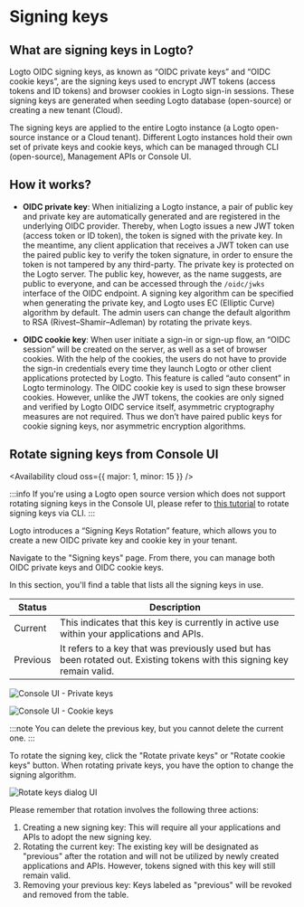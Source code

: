 
# Signing keys

## What are signing keys in Logto?

Logto OIDC signing keys, as known as “OIDC private keys” and “OIDC cookie keys”, are the signing keys used to encrypt JWT tokens (access tokens and ID tokens) and browser cookies in Logto sign-in sessions. These signing keys are generated when seeding Logto database (open-source) or creating a new tenant (Cloud).

The signing keys are applied to the entire Logto instance (a Logto open-source instance or a Cloud tenant). Different Logto instances hold their own set of private keys and cookie keys, which can be managed through CLI (open-source), Management APIs or Console UI.

## How it works?

- **OIDC private key**: When initializing a Logto instance, a pair of public key and private key are automatically generated and are registered in the underlying OIDC provider. Thereby, when Logto issues a new JWT token (access token or ID token), the token is signed with the private key. In the meantime, any client application that receives a JWT token can use the paired public key to verify the token signature, in order to ensure the token is not tampered by any third-party. The private key is protected on the Logto server. The public key, however, as the name suggests, are public to everyone, and can be accessed through the `/oidc/jwks` interface of the OIDC endpoint.
  A signing key algorithm can be specified when generating the private key, and Logto uses EC (Elliptic Curve) algorithm by default. The admin users can change the default algorithm to RSA (Rivest–Shamir–Adleman) by rotating the private keys.

- **OIDC cookie key**: When user initiate a sign-in or sign-up flow, an “OIDC session” will be created on the server, as well as a set of browser cookies. With the help of the cookies, the users do not have to provide the sign-in credentials every time they launch Logto or other client applications protected by Logto. This feature is called “auto consent” in Logto terminology. The OIDC cookie key is used to sign these browser cookies.
  However, unlike the JWT tokens, the cookies are only signed and verified by Logto OIDC service itself, asymmetric cryptography measures are not required. Thus we don’t have paired public keys for cookie signing keys, nor asymmetric encryption algorithms.

## Rotate signing keys from Console UI

<Availability cloud oss={{ major: 1, minor: 15 }} />

:::info
If you're using a Logto open source version which does not support rotating signing keys in the Console UI, please refer to [this tutorial](/docs/docs/references/using-cli/rotate-signing-keys.mdx) to rotate signing keys via CLI.
:::

Logto introduces a “Signing Keys Rotation” feature, which allows you to create a new OIDC private key and cookie key in your tenant.

Navigate to the "Signing keys" page. From there, you can manage both OIDC private keys and OIDC cookie keys.

In this section, you'll find a table that lists all the signing keys in use.

| Status   | Description                                                                                                               |
| -------- | ------------------------------------------------------------------------------------------------------------------------- |
| Current  | This indicates that this key is currently in active use within your applications and APIs.                                |
| Previous | It refers to a key that was previously used but has been rotated out. Existing tokens with this signing key remain valid. |

![Console UI - Private keys](./assets/console-private-keys.webp)

![Console UI - Cookie keys](./assets/console-cookie-keys.webp)

:::note
You can delete the previous key, but you cannot delete the current one.
:::

To rotate the signing key, click the "Rotate private keys" or "Rotate cookie keys" button. When rotating private keys, you have the option to change the signing algorithm.

![Rotate keys dialog UI](./assets/rotate-keys.webp)

Please remember that rotation involves the following three actions:

1. Creating a new signing key: This will require all your applications and APIs to adopt the new signing key.
2. Rotating the current key: The existing key will be designated as "previous" after the rotation and will not be utilized by newly created applications and APIs. However, tokens signed with this key will still remain valid.
3. Removing your previous key: Keys labeled as "previous" will be revoked and removed from the table.
